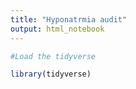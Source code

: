 ```yaml
---
title: "Hyponatrmia audit"
output: html_notebook
---
```


```r
#Load the tidyverse

library(tidyverse)

```

